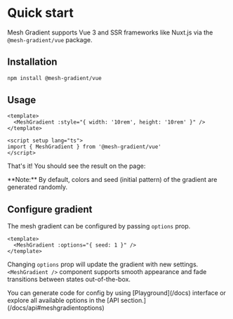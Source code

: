 # Quick start

Mesh Gradient supports Vue 3 and SSR frameworks like Nuxt.js via the `@mesh-gradient/vue` package.

## Installation

```sh npm2yarn copy
npm install @mesh-gradient/vue
```

## Usage

```vue copy filename="App.vue"
<template>
  <MeshGradient :style="{ width: '10rem', height: '10rem' }" />
</template>

<script setup lang="ts">
import { MeshGradient } from '@mesh-gradient/vue'
</script>
```

That's it! You should see the result on the page:


<MeshGradient className='size-40 mt-4' />


<Callout>
**Note:** By default, colors and seed (initial pattern) of the gradient are generated randomly.
</Callout>

## Configure gradient

The mesh gradient can be configured by passing `options` prop.

```vue copy 
<template>
  <MeshGradient :options="{ seed: 1 }" />
</template>
```

Changing `options` prop will update the gradient with new settings. `<MeshGradient />` component supports smooth appearance and fade transitions between states out-of-the-box.

<Callout>
You can generate code for config by using [Playground](/docs) interface or explore all available options in the [API section.](/docs/api#meshgradientoptions) 
</Callout>
